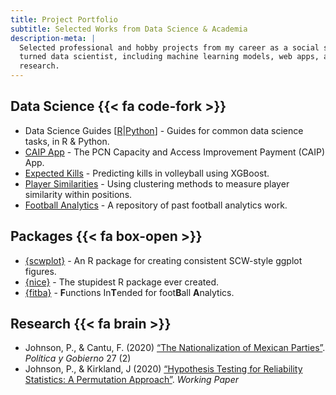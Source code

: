 ```yaml
---
title: Project Portfolio
subtitle: Selected Works from Data Science & Academia
description-meta: |
  Selected professional and hobby projects from my career as a social scientist 
  turned data scientist, including machine learning models, web apps, and academic 
  research.
---
```


## Data Science  {{< fa code-fork >}}

- Data Science Guides [[R](https://r-data-science-guides.netlify.app/)|[Python](https://python-data-science-guides.netlify.app/)] - Guides for common data science tasks, in R & Python.
- [CAIP App](https://github.com/NHS-South-Central-and-West/caip/) - The PCN Capacity and Access Improvement Payment (CAIP) App.
- [Expected Kills](https://github.com/Paulj1989/expected-kills) - Predicting kills in volleyball using XGBoost.
- [Player Similarities](https://github.com/Paulj1989/player-similarities) - Using clustering methods to measure player similarity within positions.
- [Football Analytics](https://github.com/Paulj1989/football-analytics) - A repository of past football analytics work.

## Packages {{< fa box-open >}}

- [{scwplot}](https://nhs-south-central-and-west.github.io/scwplot/) - An R package for creating consistent SCW-style ggplot figures.
- [{nice}](https://paulj1989.github.io/nice/) - The stupidest R package ever created.
- [{fitba}](https://paulj1989.github.io/fitba/) - **F**unctions In**T**ended for foot**B**all **A**nalytics.

## Research  {{< fa brain >}}

- Johnson, P., & Cantu, F. (2020) ["The Nationalization of Mexican Parties"](https://www.dropbox.com/s/hziiab4k4u8im6p/Johnson%20%26%20Cantu%20%282020%29%20-%20The%20Nationalization%20of%20Mexican%20Parties.pdf?dl=0). _Política y Gobierno_ 27 (2)
- Johnson, P., & Kirkland, J (2020) ["Hypothesis Testing for Reliability Statistics: A Permutation Approach"](https://www.dropbox.com/s/d7eqv5hxl2ycne6/Johnson%20%26%20Kirkland%20-%20Hypothesis%20Testing%20for%20Reliability%20Statistics.pdf?dl=0). _Working Paper_